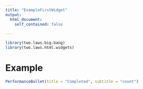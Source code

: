 ```yaml
---
title: "ExampleFirstWidget"
output: 
  html_document:
    self_contained: false
  
---
```


```r
library(two.laws.big.bang)
library(two.laws.html.widgets)
```

# Example

```r
PerformanceBullet(title = "Completed", subtitle = "count")
```
